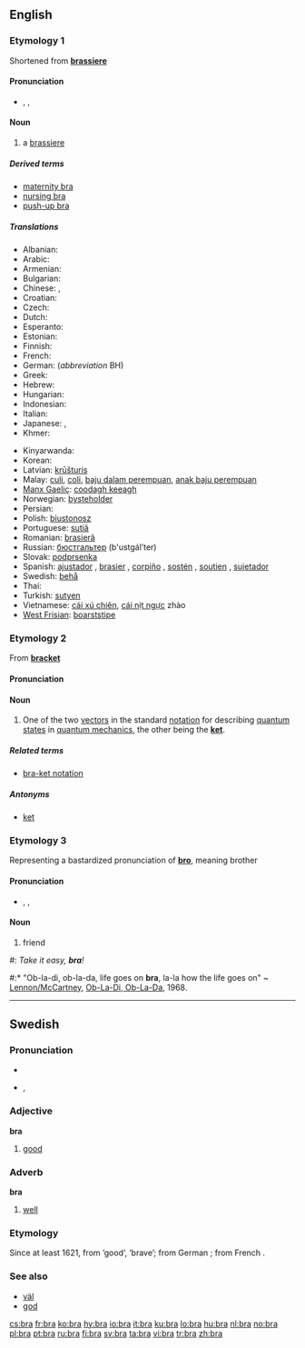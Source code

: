 ==English==

===Etymology 1===
Shortened from '''[[brassiere]]'''

====Pronunciation====
* {{enPR|brä}}, {{IPA|/brɑː/}}, {{SAMPA|/brA:/}}
*: {{rhymes|ɑː}}

====Noun====
{{wikipedia|Brassiere}}
{{en-noun}}

# a [[brassiere]]

=====Derived terms=====
* [[maternity bra]]
* [[nursing bra]]
* [[push-up bra]]

=====Translations=====
{{trans-top|brassiere}}
* Albanian: {{t-|sq|gjimbajtëse}} {{f}}
* Arabic: {{t-|ar|حمالة صدر|tr=ħammá:la ʂadr}} {{m}}
* Armenian: {{t-|hy|կրծկալ|tr=krtskal}}
* Bulgarian: {{t-|bg|сутиен|tr=sutien|m}}
* Chinese: {{t-|zh|奶罩|tr=nǎizhào}}, {{t-|zh|胸罩|tr=xiōngzhào}}
* Croatian: {{t-|hr|grudnjak}}
* Czech: {{t-|cs|podprsenka|f}}
* Dutch: {{t-|nl|bustenhouder|m}}
* Esperanto: {{t-|eo|mamzono}}<!--this belongs in the entry for the Esperanto word, not here: (literally: breast belt)-->
* Estonian: {{t-|et|rinnahoidja}}
* Finnish: {{t-|fi|rintaliivit|p}}
* French: {{t-|fr|soutien-gorge|m}}
* German: {{t-|de|Büstenhalter|m}} (''abbreviation'' BH)
* Greek: {{t-|el|σουτιέν|tr=soutién|sc=Grek|n}}
* Hebrew: {{t-|he|חזייה|tr=khaziya|f}}
* Hungarian: {{t-|hu|melltartó}}
* Indonesian: {{t-|id|kutang}}
* Italian: {{t-|it|reggipetto|m}}
* Japanese: {{t-|ja|ブラ|tr=bura}}, {{t-|ja|ブラジャー|tr=burajā}}
* Khmer: {{t-|khm|ឤវទនាប់|tr=aow dtroh-noep}}
{{trans-mid}}
* Kinyarwanda: {{t-|kin|isutiye}}
* Korean: {{t-|ko|브래지어|tr=beuraejieo}}
* Latvian: [[krūšturis]]
* Malay: [[culi]], [[coli]], [[baju dalam perempuan]], [[anak baju perempuan]]
* [[Manx Gaelic]]: [[coodagh keeagh]]
* Norwegian: [[bysteholder]]
* Persian: {{t-|fa|پستان بند|tr=pestan band}}
* Polish: [[biustonosz]] {{m}}
* Portuguese: [[sutiã]]
* Romanian: [[brasieră]]
* Russian: [[бюстгальтер]] (b'ustgál’ter) {{m}}
* Slovak: [[podprsenka]] {{f}}
* Spanish: [[ajustador]] {{m}} {{italbrac|Cuba}}, [[brasier]] {{m}} {{italbrac|Central America|Colombia|Dominican Republic|Mexico|Puerto Rico}}, [[corpiño]] {{m}} {{italbrac|Argentina|Paraguay|Uruguay}}, [[sostén]] {{m}} {{italbrac|now especially Bolivia|Chile|Ecuador|Venezuela}},  [[soutien]] {{m}} {{italbrac|Uruguay}}, [[sujetador]] {{m}} {{italbrac|Spain}}
* Swedish: [[behå]]
* Thai: {{t-|th|เครื่องยกทรง|tr=kheerìì'ongyôkthrong}}
* Turkish: [[sutyen]]
* Vietnamese: [[cái xú chiên]], [[cái nịt ngực]] zhào
* [[West Frisian]]: [[boarststipe]]
{{trans-bottom}}

===Etymology 2===
From '''[[bracket]]'''

====Pronunciation====
{{rfp|If this has the same pronunciation as etymology 1, then remove this section and move the other pronunciation section above the "Etymology 1" header and change it to level 3}}

====Noun====
{{wikipedia|Bra-ket_notation}}
{{en-noun}}

# {{physics}} One of the two [[vector]]s in the standard [[notation]] for describing [[quantum state]]s in [[quantum mechanics]], the other being the '''[[ket]]'''.

=====Related terms=====
* [[bra-ket notation]]

=====Antonyms=====
* [[ket]]

===Etymology 3===
Representing a bastardized pronunciation of '''[[bro]]''', meaning brother

====Pronunciation====
* {{enPR|brä}}, {{IPA|/brɑː/}}, {{SAMPA|/brA:/}}
{{rhymes|-ɑː}}

====Noun====
{{en-noun}}

# {{slang}} friend<!--, used in lieu of the cockney or Australian "mate", also thought to be a bastardization of "bro," which is short for brother-->
<!--One (grammatically correct) example is sufficient: #: ''Wha'ppening '''bra'''?''-->
#: ''Take it easy, '''bra'''!''
#:* "Ob-la-di, ob-la-da, life goes on '''bra''', la-la how the life goes on" ~ [[w:Lennon/McCartney|Lennon/McCartney]], [[w:Ob-La-Di,_Ob-La-Da|Ob-La-Di, Ob-La-Da]], 1968.

----

==Swedish==
{{sv-adj-irreg|bra|bra|bra|bra|bra|bättre|bäste|bästa|bästa|bäst}}

===Pronunciation===
* {{audio|Sv-bra.ogg|audio}}
* {{IPA|/brɑː/|lang=sv}}, {{SAMPA|/brA:/}}

===Adjective===
'''bra'''

# [[good]]

===Adverb===
{{sv-adv-irreg|bra|bättre|bäst}}
'''bra'''

# [[well]]

===Etymology===
Since at least 1621, from ''{{term|braf|lang=sv}}'' ’good’, ’brave’; from German ''{{term|brav|lang=de}}''; from French ''{{term|brave|lang=fr}}''.

===See also===
* [[väl]]
* [[god]]

[[cs:bra]]
[[fr:bra]]
[[ko:bra]]
[[hy:bra]]
[[io:bra]]
[[it:bra]]
[[ku:bra]]
[[lo:bra]]
[[hu:bra]]
[[nl:bra]]
[[no:bra]]
[[pl:bra]]
[[pt:bra]]
[[ru:bra]]
[[fi:bra]]
[[sv:bra]]
[[ta:bra]]
[[vi:bra]]
[[tr:bra]]
[[zh:bra]]